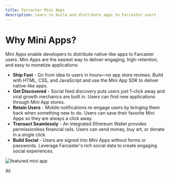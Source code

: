 ```yaml
---
title: Farcaster Mini Apps
description: Learn to build and distribute apps to Farcaster users
---
```

 
# Why Mini Apps?

Mini Apps enable developers to distribute native-like apps to Farcaster users.
Mini Apps are the easiest way to deliver engaging, high-retention, and easy to
monetize applications:

- **Ship Fast** - Go from idea to users in hours—no app store reviews. Build
with HTML, CSS, and JavaScript and use the Mini App SDK to deliver native-like
apps.
- **Get Discovered** - Social feed discovery puts users just 1-click away and
viral growth mechanics are built in. Users can find new applications through
Mini App stores.
- **Retain Users** - Mobile notifications re-engage users by bringing them back
when something new to do. Users can save their favorite Mini Apps so they are
always a click away. 
- **Transact Seamlessly** - An integrated Ethereum Wallet provides
permissionless financial rails. Users can send money, buy art, or donate in a
single click.
- **Build Social** - Users are signed into Mini Apps without forms or
passwords. Leverage Farcaster's rich social data to create engaging social
experiences.

![featured mini app](/why-miniapps.png)


Ali

